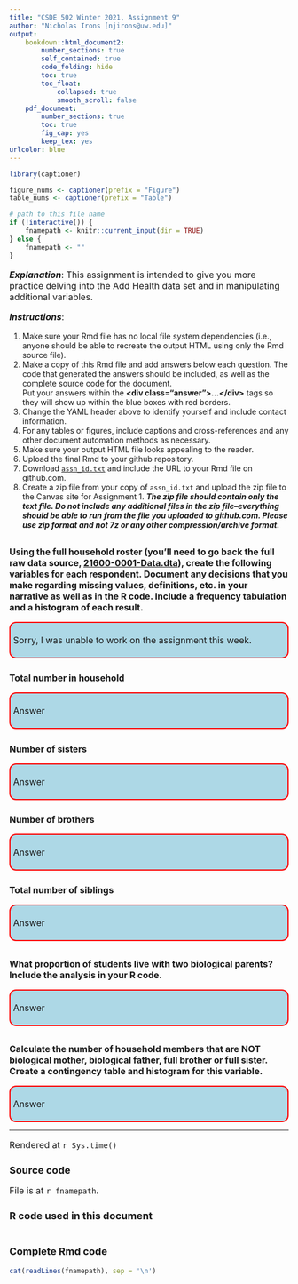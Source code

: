 ```yaml
---
title: "CSDE 502 Winter 2021, Assignment 9"
author: "Nicholas Irons [njirons@uw.edu]"
output: 
    bookdown::html_document2:
        number_sections: true
        self_contained: true
        code_folding: hide
        toc: true
        toc_float:
            collapsed: true
            smooth_scroll: false
    pdf_document:
        number_sections: true
        toc: true
        fig_cap: yes
        keep_tex: yes
urlcolor: blue 
---
```


<!-- This is a CSS style sheet for the answers -->
<style>
h1 {
  font-size: 22px;}
  
h2 {
  font-size: 18px;}
  
h3 {
  font-size: 18px;}

p {
  font-size: 16px;}

.answer {
  font-size: 18px;
  background-color: lightblue;
  border: 2px solid red;
  border-radius: 12px;
  padding: 5px;  
  } 
  
.indent {
  background-color: lightblue;
  padding-left: 50px;
  
  } 
}
</style>

```r
library(captioner)

figure_nums <- captioner(prefix = "Figure")
table_nums <- captioner(prefix = "Table")

# path to this file name
if (!interactive()) {
    fnamepath <- knitr::current_input(dir = TRUE)
} else {
    fnamepath <- ""
}
```

***Explanation***:
This assignment is intended to give you more practice delving into the Add Health data set and in manipulating additional variables. 

***Instructions***: 

1. Make sure your Rmd file has no local file system dependencies (i.e., anyone should be able to recreate the output HTML using only the Rmd source file).
1. Make a copy of this Rmd file and add answers below each question. The code that generated the answers should be included, as well as the complete source code for the document.\    
Put your answers within the **$\lt$div class="answer"$\gt$...$\lt$/div$\gt$** tags so they will show up within the blue boxes with red borders.
1. Change the YAML header above to identify yourself and include contact information.
1. For any tables or figures, include captions and cross-references and any other document automation methods as necessary.
1. Make sure your output HTML file looks appealing to the reader.
1. Upload the final Rmd to your github repository.
1. Download [`assn_id.txt`](http://staff.washington.edu/phurvitz/csde502_winter_2021/assignments/assn_id.txt) and include the URL to your Rmd file on github.com.
1. Create a zip file from your copy of `assn_id.txt` and upload the zip file to the Canvas site for Assignment 1. ***The zip file should contain only the text file. Do not include any additional files in the zip file--everything should be able to run from the file you uploaded to github.com. Please use zip format and not 7z or any other compression/archive format.***


#
**Using the full household roster (you'll need to go back the full raw data source, [21600-0001-Data.dta](http://staff.washington.edu/phurvitz/csde502_winter_2021/data/21600-0001-Data.dta.zip)), create the following variables for each respondent. Document any decisions that you make regarding missing values, definitions, etc. in your narrative as well as in the R code.  Include a frequency tabulation and a histogram of each result.**

<div class="answer">
Sorry, I was unable to work on the assignment this week.
</div>

##
**Total number in household**

<div class="answer">
Answer
</div>

##
**Number of sisters**

<div class="answer">
Answer
</div>

##
**Number of brothers**

<div class="answer">
Answer
</div>

##
**Total number of siblings**

<div class="answer">
Answer
</div>

#
**What proportion of students live with two biological parents? Include the analysis in your R code.**

<div class="answer">
Answer
</div>
#
**Calculate the number of household members that are NOT biological mother, biological father, full brother or full sister. Create a contingency table and histogram for this variable.**

<div class="answer">
Answer
</div>

<hr>
Rendered at <tt>`r Sys.time()`</tt>

## Source code
File is at `r fnamepath`.

### R code used in this document
```r
```

### Complete Rmd code
```r
cat(readLines(fnamepath), sep = '\n')
```
